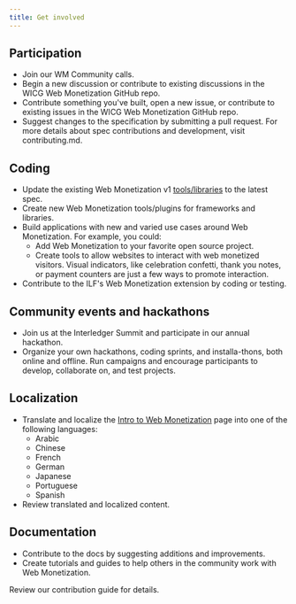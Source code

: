 ```yaml
---
title: Get involved
---
```



## Participation

- Join our <LinkOut href="https://calendar.google.com/calendar/event?action=TEMPLATE&tmeid=c2dyMjY4M2k1dXRrcjZkYW05Mmo3c2xzZm1fMjAyNDA1MDlUMTMwMDAwWiBjX2NqMDI3Z21oc3VqazkxZXZpMjRkOXB2bXQ0QGc&tmsrc=c_cj027gmhsujk91evi24d9pvmt4%40group.calendar.google.com&scp=ALL">WM Community calls</LinkOut>.
- Begin a <LinkOut href="https://github.com/WICG/webmonetization/discussions">new discussion or contribute to existing discussions</LinkOut> in the WICG Web Monetization GitHub repo.
- <LinkOut href="https://github.com/WICG/webmonetization/issues">Contribute</LinkOut> something you've built, open a new issue, or contribute to existing issues in the WICG Web Monetization GitHub repo.
- Suggest changes to the <LinkOut href="https://webmonetization.org/specification/">specification</LinkOut> by submitting a pull request. For more details about spec contributions and development, visit <LinkOut href="https://github.com/WICG/webmonetization/blob/main/CONTRIBUTING.md">contributing.md</LinkOut>.

## Coding

- Update the existing Web Monetization v1 [tools/libraries](/docs/resources/libraries/) to the latest spec.
- Create new Web Monetization tools/plugins for frameworks and libraries.
- Build applications with new and varied use cases around Web Monetization. For example, you could:
    - Add Web Monetization to your favorite open source project.
    - Create tools to allow websites to interact with web monetized visitors. Visual indicators, like celebration confetti, thank you notes, or payment counters are just a few ways to promote interaction.
- <LinkOut href="https://github.com/interledger/web-monetization-extension">Contribute</LinkOut> to the ILF's Web Monetization extension by coding or testing.

## Community events and hackathons

- Join us at the <LinkOut href="https://interledger.org/summit">Interledger Summit</LinkOut> and participate in our annual hackathon.
- Organize your own hackathons, coding sprints, and installa-thons, both online and offline. Run campaigns and encourage participants to develop, collaborate on, and test projects.

## Localization

- <LinkOut href="https://github.com/WICG/webmonetization?tab=readme-ov-file#localizationinternationalization">Translate and localize</LinkOut> the [Intro to Web Monetization](/docs/) page into one of the following languages:
    - Arabic
    - Chinese
    - French
    - German
    - Japanese
    - Portuguese
    - Spanish
- Review translated and localized content.

## Documentation

- Contribute to the docs by suggesting additions and improvements.
- Create tutorials and guides to help others in the community work with Web Monetization.

Review our <LinkOut href="https://github.com/WICG/webmonetization?tab=readme-ov-file#contribute">contribution guide</LinkOut> for details.